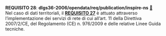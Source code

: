 ::: {#req-28 .callout-important appearance="simple" icon=false .requisito}
[**REQUISITO 28**]{.testo-rosso}: **dlgs36-2006/opendata/req/publication/inspire-ns** [🔗](#req-28){.link-req}<br>
Nel caso di dati territoriali, il [**REQUISITO 27**](#req-27){.testo-rosso} è attuato attraverso l'implementazione dei servizi di rete di cui all'art. 11 della Direttiva 2007/2/CE, del Regolamento (CE) n. 976/2009 e delle relative Linee Guida tecniche.
:::
